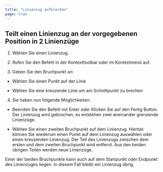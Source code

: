 ```yaml
---
title: "Linienzug aufbrechen"
page: true
---
```

## Teilt einen Linienzug an der vorgegebenen Position in 2 Linienz&#252;ge

1. W&#228;hlen Sie einen Linienzug.

2. Rufen Sie den Befehl in der Kontexttoolbar oder im Kontextmen&#252; auf.

3. Geben Sie den Bruchpunkt an:

- W&#228;hlen Sie einen Punkt auf der Linie

- W&#228;hlen Sie eine kreuzende Linie um am Schnittpunkt zu brechen



4. Sie haben nun folgende M&#246;glichkeiten:

- Beenden Sie den Befehl mit <Border>Enter</Border>  oder Klicken Sie auf den Fertig Button. Der Linienzug wird gebrochen, es entstehen zwei aneinander grenzende Linienz&#252;ge.

- W&#228;hlen Sie einen zweiten Bruchpunkt auf dem Linienzug. Hierbei k&#246;nnen Sie wiederum einen Punkt auf dem Linienzug ausw&#228;hlen oder einen kreuzenden Linienzug. Der Teil des Linienzugs zwischen dem ersten und dem zweiten Bruchpunkt wird entfernt. Aus den beiden &#252;brigen Teilen werden neue Linienz&#252;ge.






<Success>
Einer der beiden Bruchpunkte kann auch auf dem Startpunkt oder Endpunkt des Linienzuges liegen. In diesem Fall bleibt ein Linienzug &#252;brig. 
</Success>

